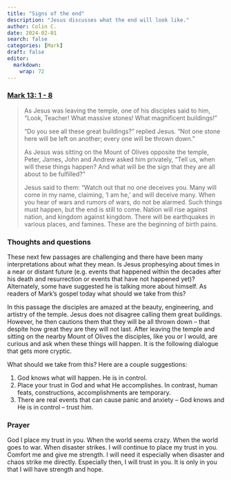 ```yaml
---
title: "Signs of the end"
description: "Jesus discusses what the end will look like."
author: Colin C.
date: 2024-02-01
search: false
categories: [Mark]
draft: false
editor: 
  markdown: 
    wrap: 72
---
```


### [Mark 13: 1 - 8](https://www.bible.com/bible/111/MRK.12.NIV)

> As Jesus was leaving the temple, one of his disciples said to him, “Look, Teacher! What massive stones! What magnificent buildings!”
>
> “Do you see all these great buildings?” replied Jesus. “Not one stone here will be left on another; every one will be thrown down.”
>
> As Jesus was sitting on the Mount of Olives opposite the temple, Peter, James, John and Andrew asked him privately, “Tell us, when will these things happen? And what will be the sign that they are all about to be fulfilled?”
> 
> Jesus said to them: “Watch out that no one deceives you. Many will come in my name, claiming, ‘I am he,’ and will deceive many. When you hear of wars and rumors of wars, do not be alarmed. Such things must happen, but the end is still to come. Nation will rise against nation, and kingdom against kingdom. There will be earthquakes in various places, and famines. These are the beginning of birth pains.

### Thoughts and questions 

These next few passages are challenging and there have been many interpretations about what they mean.  Is Jesus prophesying about times in a near or distant future (e.g. events that happened within the decades after his death and resurrection or events that have not happened yet)? Alternately, some have suggested he is talking more about himself.  As readers of Mark's gospel today what should we take from this?

In this passage the disciples are amazed at the beauty, engineering, and artistry of the temple.  Jesus does not disagree calling them great buildings.  However, he then cautions them that they will be all thrown down -- that despite how great they are they will not last.  After leaving the temple and sitting on the nearby Mount of Olives the disciples, like you or I would, are curious and ask when these things will happen.  It is the following dialogue that gets more cryptic.  

What should we take from this? Here are a couple suggestions:

1.  God knows what will happen.  He is in control.
2.  Place your trust in God and what He accomplishes.  In contrast, human feats, constructions, accomplishments are temporary. 
3.  There are real events that can cause panic and anxiety -- God knows and He is in control -- trust him.  



### Prayer

God I place my trust in you.  When the world seems crazy.  When the world goes to war.  When disaster strikes.  I will continue to place my trust in you.  Comfort me and give me strength.  I will need it especially when disaster and chaos strike me directly.  Especially then, I will trust in you.  It is only in you that I will have strength and hope. 
